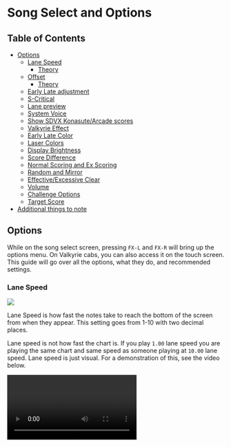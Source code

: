 
# Song Select and Options
## Table of Contents
- [Options](#options)
    - [Lane Speed](#lane-speed)
        - [Theory](#theory)
    - [Offset](#offset)
        - [Theory](#theory-1)
    - [Early Late adjustment](#early-late-adjustment)
    - [S-Critical](#s-critical)
    - [Lane preview](#lane-preview)
    - [System Voice](#system-voice)
    - [Show SDVX Konasute/Arcade scores](#show-sdvx-konasutearcade-scores)
    - [Valkyrie Effect](#valkyrie-effect)
    - [Early Late Color](#early-late-color)
    - [Laser Colors](#laser-colors)
    - [Display Brightness](#display-brightness)
    - [Score Difference](#score-difference)
    - [Normal Scoring and Ex Scoring](#normal-scoring-and-ex-scoring)
    - [Random and Mirror](#random-and-mirror)
    - [Effective/Excessive Clear](#effectiveexcessive-clear)
    - [Volume](#volume)
    - [Challenge Options](#challenge-options)
    - [Target Score](#target-score)
- [Additional things to note](#additional-things-to-note)



## Options
While on the song select screen, pressing `FX-L` and `FX-R` will bring up the
options menu. On Valkyrie cabs, you can also access it on the touch screen. This
guide will go over all the options, what they do, and recommended settings.

### Lane Speed
<Image src="/startingout/options/LaneSpeed.png"/>

Lane Speed is how fast the notes take to reach the bottom of the screen from when they appear. This setting goes from 1-10 with two decimal places. 

Lane speed is not how fast the chart is. If you play `1.00` lane speed you are playing the same chart and same speed as someone playing at `10.00` lane speed. Lane speed is just visual. For a demonstration of this, see the video below.

<Video src="/startingout/options/lanespeedcomparision.webm"/>
<div className="flex justify-center">
<em>From left to right, [JiminP 1.00 Lane Speed,](https://www.youtube.com/watch?v=rjY1itUxA0s) [DDX 6.90 Lane Speed,](https://www.youtube.com/watch?v=HewBZrjtuDU) and [Mini 9.50 Lane Speed](https://www.youtube.com/watch?v=iLjAC0NUJAg)</em>
</div>

Even though they look different, they are playing the same chart. It isn't a "faster" or "slower" chart. 

In the beginning, you will likely start around 2-4. As your reading skill gets better you will generally start to increase this to make things easier to read. 

Pressing `Numpad 6` will lock your lane speed. This will make it so that every time you start the game or go to song select, your lane speed will set back to what you have it locked to.

#### Theory
In general, 
<div className="text-center mt-3">
**The higher the lane speed = The fewer notes on the screen = The easier it is to read**
</div>
**However**, you don't want to increase it to the point where you are reacting and not reading. 

Lane speed is preference. While in theory, you should push it higher, this
doesn't matter if you are unable to read high lane speeds. Some people read
9+ lane speed while others stay between 6 to 8. How fast you can read is
dependent on a lot of different factors.


### Offset
<Image src="/startingout/options/Offset.png"/>

There are 2 offsets. Draw (`判定タイミング(描画)`) and Judge (`判定タイミング(音)`). Draw is visual offset and Judge is audio offset.
Draw moves the judgment line either up (+) or down (-). It doesn't do this
visually, the judgment line will still look like it's in the same spot but it has moved. Here is a visualization of Draw Offset

<Image src="/startingout/options/draw-example.png" className="w-100"/>

The line at the top would represent where the judgment line would be heading to
for `+` draw. The bottom line would represent where the judgment line would be
heading to for `-` draw. The line in between is the default judgment line.

Judge adds an offset to the music.

You can press the following numpad button to change the offset:
- `8`: Judge +
- `2`: Judge -
- `9`: Draw +
- `3`: Draw -

If you are on a Valkyrie Cabinet, pressing the offset number on the touchscreen will change it to ms. Pressing `6` will also do this on Konasute.

#### Theory

Your offset can sometimes change day-to-day setup-to-setup chart-to-chart. Sometimes, you have to decide whether to change offset or your own internal timing.

An important thing to note is that a lot of times it isn't your offset but
rather your lane speed/reading ability. If you notice you are hitting a lot of
lates or earlies, you might be playing a chart that is difficult for you to read
or your lane speed is wrong. 

If you are having trouble finding your offset or just want to learn more about offset [here is JiminP guide.](https://r-g.kr/article/sync) This is a very detailed guide for all your offset needs.

### Early Late adjustment
<Image src="/startingout/options/Earlylate.png"/>

The next 3 are adjustments to the early late or ms that show up when you press something off-timing. 

<Image src="/startingout/options/Earlyexample.png"/>

The first one adjusts when the early/late shows up. (Pictured above) Critical will make it so that every time you hit a crit or below it will show up. Near will make it so only nears and below it will show up. Off means it never shows up.

<Image src="/startingout/options/msexmaple.png"/>
The second one adjusts when the ms shows up. (Pictured above) All will show it for everything, even S-Crit. Note that if you hit a S-Crit, it will be grey. Critical will make it so that every time you hit a Crit or below it will show up. Near will make it so only Nears and below it will show up. Off means it never shows up.

The final option adjust where they show up on the screen. Upper is most common.

In general, it is a good idea to have one of them only show up for nears and the
other show up for all or just crits. That way you know if you hit a nearby if one shows up.

### S-Critical
<Image src="/startingout/options/SCrit.png"/>

This adds an extra judgment that is stricter than Crit. This does not affect normal scoring. For information on the timing, see [Timing Windows page](/compendium/timing-windows)

Note that if you are using light start this will not be accessible. This does not matter for Konasute. In general, it is recommended to always have this on if you can.

### Lane preview
<Image src="/startingout/options/Preview.png"/>
Here you can preview the changes you just made. It will play a simple chart with a simple song where you can see your lane speed, offsets, and early/late adjustments. It is recommend using this to figure out what you like.

### System Voice
<Image src="/startingout/options/SystemVoice.png"/>

You can choose to disable or enable the voice from your navigator that plays around the menus. For example, the voice that plays when you complete a chart.

### Show SDVX Konasute/Arcade scores
<Image src="/startingout/options/ShowScores.png"/>

This setting changes whether or not you can see your best scores overall from Arcade and Konasute. If enabled, it will combine your Arcade and Konasute scores and show you what you have the highest of. So, if you have a score of `9,978,132` on Konasute and a `9,942,612` on Arcade, it will display the Konasute score.

Note that Volforce and the actual score are separate between the two. 

You can tell which scores are from Konasute or Arcade by if this light at the
the top is lit.

<Image src="/startingout/options/ShowKonasuteScores.png"/>
Here it shows that this score was from the arcade because the Arcade is lit up.

If you don't have your Konasute and Arcade data linked, this option will not show up.

### Valkyrie Effect
<Image src="/startingout/options/ValkyrieEffect.png"/>

This changes how the lasers look. Enabling it adds a bit more effect to lasers. For an example, see the video below.

<Video src="/startingout/options/valkeffect.mp4"/>
<em className="flex justify-center">[Inevitable Magic MXM 18](https://sdvx.in/06/06450m.htm)</em>

### Early Late Color
<Image src="/startingout/options/Earlylateflip.png"/>

This flips the early and late colors. Normally, Late are blue and Early is pink/red. This flips them. 

### Laser Colors
<Image src="/startingout/options/lasercolors.png"/>

These change the laser colors. The first one is the left laser and the second one is the right laser. Most people don't change these. Although notably Mini has his left laser (Normally blue) as green.

### Display Brightness
<Image src="/startingout/options/displaybrightness.png"/>

This is how bright the background is. If you want a good example, look at the Lane Speed video above. Mini plays on a brighter background compared to JiminP and DDX.

### Score Difference
<Image src="/startingout/options/scoredifference.png" className="w-50"/>
If you are in matching or have [Target Score](#target-score) on, this will show
the difference in score between you and your opponent/target score. Example below.
<Image src="/startingout/options/scoredifference-example.png" className="w-100"/>

Note that Target Score takes over opponent, so if you have Target Score on and you are
matching, you will see your Target Score difference instead of opponent
difference.

### Normal Scoring and Ex Scoring
<Image src="/startingout/options/normalscoreexscore.png"/>

This switches between Normal Scoring and EX-Scoring. Normal Scoring is the score
that is graded and used for Volforce. It has a max of 10,000,000 on every chart
and is based on Crit, Nears, and errors. EX-Scoring is based on S-Crits, Crits,
Nears, and Errors. For more information on EX-Scoring see the [Ex-Score page.](/compendium/ex-score)

Ex-Score will not be available if you have S-Crits disabled.

Even if you use EX-score, your normal score is still calculated and same vice
versa (as long as you have s-crits enabled). You can see your EX-Score right
under your score on any chart.

If you are just starting, it is recommended to keep Normal Scoring.

### Random and Mirror
<Image src="/startingout/options/RandomMirror.png"/>

This changes how the chart is.
- Mirror flips the chart. For example, a chart that is normally a 1-2-3-4 staircase is now a 4-3-2-1 staircase.
- Random randomizes the lanes the notes come down. For example, a 1-2-3-4 staircase now can become 3-2-4-1.
- S-Random completely randomizes the notes as well, so any note can be anything

<Video src="/startingout/options/normalran.mp4"/>

In general, Mirror is the only useable option. Random and S-Ran often make charts have [illegal patterns](/terminology/patterns#illegal).

### Effective/Excessive Clear
<Image src="/startingout/options/ClearType.png"/>

These are the clear type options.

- **Effective Rate:** Start at 0% and work up to above 70% gauge to clear
- **Excessive Rate:** Start at 100% and survive the whole chart without it dropping to 0 to clear. Errors take more off the gauge and are harder to build up compared to Effective.
- **Excessive + ARS:** Starts Excessive Rate and if you fail out of Excessive, then go to Effective. Your Effective Gauge is still calculated as you play so you won't start at 0% if you die in Excessive.

Clear type will affect your Volforce. Excessive is harder so it is worth more Volforce. 

Excessive + ARS is not available on light start. This does not matter if you play Konasute. 

In general, you should always play with Excessive + ARS if you have the option. 

For more information on Gauge, see [Gauge Options page.](/compendium/gauge-options)

### Volume
<Image src="/startingout/options/audiolevels.png"/>

This is Volume. If you are playing on Konasute, this will be the game
volume (like in the screenshot). If you are at an arcade, this will be headset
volume. If you don't have a headset plugged in at the arcade this will do
nothing. 

### Challenge Options
<Image src="/startingout/options/challenge.png"/>

These are the challenge options. During a run, if you fall below the
point to get the grade that you have selected you will automatically fail out.
For example, if I selected UC and I missed a note, it would auto-fail me out. 

### Target Score
<Image src="/startingout/options/target-score.png" className="w-50"/>

This is your target score. You can set what you would like to target. It will then show the difference of that score while playing so you can know how close or far you are from it.

This will not show if you have [Score Difference](#score-difference) turned off.

## Additional things to note

Most of these settings are completely preference. There are general recommended settings but nothing is concrete. Try out things and see if you like them. 

Valkyrie Cabinets have more settings than Konasute and Nemsys cabs. While Konasute has most of them, there are some Valkyrie-exclusive features. 

